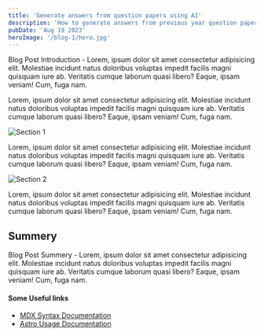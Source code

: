 ```yaml
---
title: 'Generate answers from question papers using AI'
description: 'How to generate answers from previous year question papers using AI Tools Like ChatGPT'
pubDate: 'Aug 19 2023'
heroImage: '/blog-1/hero.jpg'
---
```


Blog Post Introduction - Lorem, ipsum dolor sit amet consectetur adipisicing elit. Molestiae incidunt natus
doloribus voluptas impedit facilis magni quisquam iure ab. Veritatis cumque laborum
quasi libero? Eaque, ipsam veniam! Cum, fuga nam.

Lorem, ipsum dolor sit amet consectetur adipisicing elit. Molestiae incidunt natus
doloribus voluptas impedit facilis magni quisquam iure ab. Veritatis cumque laborum
quasi libero? Eaque, ipsam veniam! Cum, fuga nam.

![Section 1](/public/blog-1/section-1.jpg)

Lorem, ipsum dolor sit amet consectetur adipisicing elit. Molestiae incidunt natus
doloribus voluptas impedit facilis magni quisquam iure ab. Veritatis cumque laborum
quasi libero? Eaque, ipsam veniam! Cum, fuga nam.

![Section 2](/public/blog-1/section-2.jpg)

Lorem, ipsum dolor sit amet consectetur adipisicing elit. Molestiae incidunt natus
doloribus voluptas impedit facilis magni quisquam iure ab. Veritatis cumque laborum
quasi libero? Eaque, ipsam veniam! Cum, fuga nam.

## Summery

Blog Post Summery - Lorem, ipsum dolor sit amet consectetur adipisicing elit. Molestiae incidunt natus
doloribus voluptas impedit facilis magni quisquam iure ab. Veritatis cumque laborum
quasi libero? Eaque, ipsam veniam! Cum, fuga nam.

#### Some Useful links

- [MDX Syntax Documentation](https://mdxjs.com/docs/what-is-mdx)
- [Astro Usage Documentation](https://docs.astro.build/en/guides/markdown-content/#markdown-and-mdx-pages)
